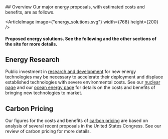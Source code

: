 

<EnergyPriorities />

<div className={`${site}-background-gradient`}>
## Overview
Our major energy proposals, with estimated costs and benefits, are as follows.

<ArticleImage image={"energy_solutions.svg"} width={768} height={200} />
#### Proposed energy solutions. See the following and the other sections of the site for more details.


## Energy Research

Public investment in [research and development](http://urbancruiseship.org/solution/energy/policy_se) 
for new energy technologies may be necessary to accelerate their deployment and displace established 
technologies with severe environmental costs. See our 
[nuclear page](http://urbancruiseship.org/solution/energy/nuclear) and our 
[ocean energy page](http://urbancruiseship.org/solution/energy/mhk) for details on the costs and 
benefits of bringing new technologies to market.

## Carbon Pricing

Our figures for the costs and benefits of 
[carbon pricing](http://urbancruiseship.org/solution/energy/carbon_pricing_e) are based on analysis 
of several recent proposals in the United States Congress. See our review of carbon pricing for more details.

<br></br>
</div>
